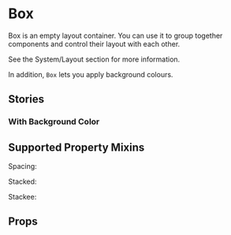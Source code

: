 
<Meta title="Layout Containers/Box" component={Box} />

# Box

Box is an empty layout container. You can use it to group together components
and control their layout with each other.

See the <LinkTo kind="Design System/Layout">System/Layout section</LinkTo> for
more information.

In addition, `Box` lets you apply background colours.

## Stories

### With Background Color

<Canvas>
	<Story id="layout-containers-box--background-color" />
</Canvas>

## Supported Property Mixins

Spacing:

<Canvas>
	<Story id="layout-containers-box--mixins-spacing" />
</Canvas>

Stacked:

<Canvas>
	<Story id="layout-containers-box--mixins-stacked" />
</Canvas>

Stackee:

<Canvas>
	<Story id="layout-containers-box--mixins-stackee" />
</Canvas>

## Props

<ArgsTable of={Box} />
